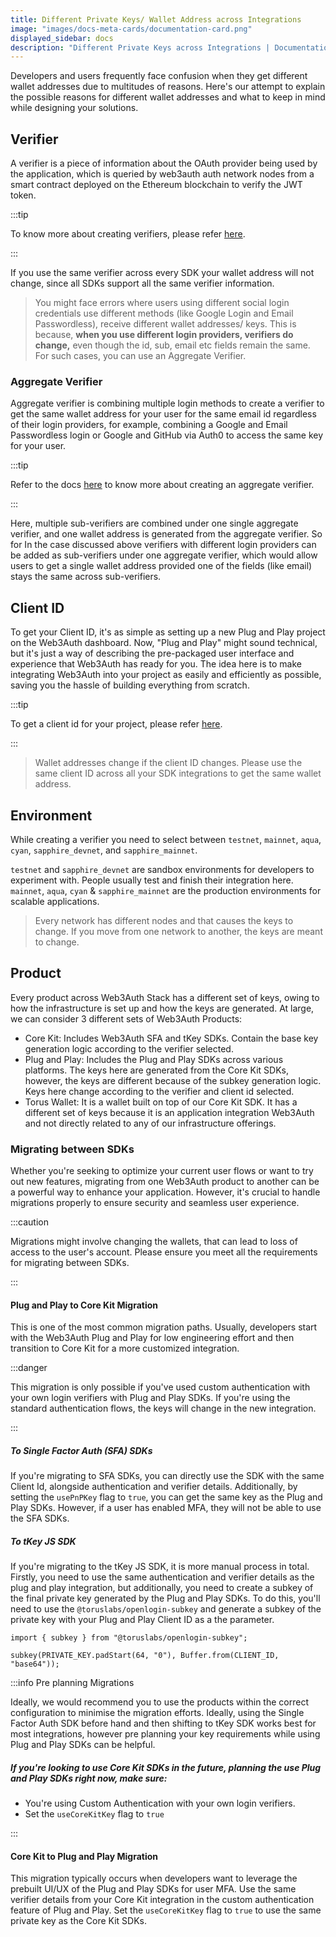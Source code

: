 ```yaml
---
title: Different Private Keys/ Wallet Address across Integrations
image: "images/docs-meta-cards/documentation-card.png"
displayed_sidebar: docs
description: "Different Private Keys across Integrations | Documentation - Web3Auth"
---
```


Developers and users frequently face confusion when they get different wallet addresses due to multitudes of reasons. Here's our attempt to explain
the possible reasons for different wallet addresses and what to keep in mind while designing your solutions.

## Verifier

A verifier is a piece of information about the OAuth provider being used by the application, which is queried by web3auth auth network nodes from a
smart contract deployed on the Ethereum blockchain to verify the JWT token.

:::tip

To know more about creating verifiers, please refer [here](/auth-provider-setup/verifiers).

:::

If you use the same verifier across every SDK your wallet address will not change, since all SDKs support all the same verifier information.

> You might face errors where users using different social login credentials use different methods (like Google Login and Email Passwordless), receive
> different wallet addresses/ keys. This is because, **when you use different login providers, verifiers do change,** even though the id, sub, email
> etc fields remain the same. For such cases, you can use an Aggregate Verifier.

### Aggregate Verifier

Aggregate verifier is combining multiple login methods to create a verifier to get the same wallet address for your user for the same email id
regardless of their login providers, for example, combining a Google and Email Passwordless login or Google and GitHub via Auth0 to access the same
key for your user.

:::tip

Refer to the docs [here](/auth-provider-setup/aggregate-verifier) to know more about creating an aggregate verifier.

:::

Here, multiple sub-verifiers are combined under one single aggregate verifier, and one wallet address is generated from the aggregate verifier. So for
In the case discussed above verifiers with different login providers can be added as sub-verifiers under one aggregate verifier, which would allow
users to get a single wallet address provided one of the fields (like email) stays the same across sub-verifiers.

## Client ID

To get your Client ID, it's as simple as setting up a new Plug and Play project on the Web3Auth dashboard. Now, "Plug and Play" might sound technical,
but it's just a way of describing the pre-packaged user interface and experience that Web3Auth has ready for you. The idea here is to make integrating
Web3Auth into your project as easily and efficiently as possible, saving you the hassle of building everything from scratch.

:::tip

To get a client id for your project, please refer [here](/dashboard-setup/projects-and-analytics).

:::

> Wallet addresses change if the client ID changes. Please use the same client ID across all your SDK integrations to get the same wallet address.

## Environment

While creating a verifier you need to select between `testnet`, `mainnet`, `aqua`, `cyan`, `sapphire_devnet`, and `sapphire_mainnet`.

`testnet` and `sapphire_devnet` are sandbox environments for developers to experiment with. People usually test and finish their integration here.
`mainnet`, `aqua`, `cyan` & `sapphire_mainnet` are the production environments for scalable applications.

> Every network has different nodes and that causes the keys to change. If you move from one network to another, the keys are meant to change.

## Product

Every product across Web3Auth Stack has a different set of keys, owing to how the infrastructure is set up and how the keys are generated. At large,
we can consider 3 different sets of Web3Auth Products:

- Core Kit: Includes Web3Auth SFA and tKey SDKs. Contain the base key generation logic according to the verifier selected.
- Plug and Play: Includes the Plug and Play SDKs across various platforms. The keys here are generated from the Core Kit SDKs, however, the keys are
  different because of the subkey generation logic. Keys here change according to the verifier and client id selected.
- Torus Wallet: It is a wallet built on top of our Core Kit SDK. It has a different set of keys because it is an application integration Web3Auth and
  not directly related to any of our infrastructure offerings.

### Migrating between SDKs

Whether you're seeking to optimize your current user flows or want to try out new features, migrating from one Web3Auth product to another can be a
powerful way to enhance your application. However, it's crucial to handle migrations properly to ensure security and seamless user experience.

:::caution

Migrations might involve changing the wallets, that can lead to loss of access to the user's account. Please ensure you meet all the requirements for
migrating between SDKs.

:::

#### Plug and Play to Core Kit Migration

This is one of the most common migration paths. Usually, developers start with the Web3Auth Plug and Play for low engineering effort and then
transition to Core Kit for a more customized integration.

:::danger

This migration is only possible if you've used custom authentication with your own login verifiers with Plug and Play SDKs. If you're using the
standard authentication flows, the keys will change in the new integration.

:::

##### To Single Factor Auth (SFA) SDKs

If you're migrating to SFA SDKs, you can directly use the SDK with the same Client Id, alongside authentication and verifier details. Additionally, by
setting the `usePnPKey` flag to `true`, you can get the same key as the Plug and Play SDKs. However, if a user has enabled MFA, they will not be able
to use the SFA SDKs.

##### To tKey JS SDK

If you're migrating to the tKey JS SDK, it is more manual process in total. Firstly, you need to use the same authentication and verifier details as
the plug and play integration, but additionally, you need to create a subkey of the final private key generated by the Plug and Play SDKs. To do this,
you'll need to use the `@toruslabs/openlogin-subkey` and generate a subkey of the private key with your Plug and Play Client ID as a the parameter.

```tsx
import { subkey } from "@toruslabs/openlogin-subkey";

subkey(PRIVATE_KEY.padStart(64, "0"), Buffer.from(CLIENT_ID, "base64"));
```

:::info Pre planning Migrations

Ideally, we would recommend you to use the products within the correct configuration to minimise the migration efforts. Ideally, using the Single
Factor Auth SDK before hand and then shifting to tKey SDK works best for most integrations, however pre planning your key requirements while using
Plug and Play SDKs can be helpful.

##### If you're looking to use Core Kit SDKs in the future, planning the use Plug and Play SDKs right now, make sure:

- You're using Custom Authentication with your own login verifiers.
- Set the `useCoreKitKey` flag to `true`

:::

#### Core Kit to Plug and Play Migration

This migration typically occurs when developers want to leverage the prebuilt UI/UX of the Plug and Play SDKs for user MFA. Use the same verifier
details from your Core Kit integration in the custom authentication feature of Plug and Play. Set the `useCoreKitKey` flag to `true` to use the same
private key as the Core Kit SDKs.
